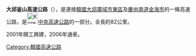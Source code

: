 {{Infobox Korean name
|tablewidth=270
|img=Daegu-Busan expressway.PNG
|width=189px
|hangul=대구부산고속도로
|hanja={{linktext|大|邱|釜|山|高|速|道|路}}
|rr=Daegu Busan Gosokdoro
|mr=Taegu Pusan Kosoktoro
}}
'''大邱釜山高速公路'''（{{kor|諺=대구부산고속도로|漢=大邱釜山高速道路|羅=Daegu Busan gosokdoro|f=y}}），是連接[[韓國|韓國]][[大邱廣域市|大邱廣域市]][[東區_(大邱)|東區]]及[[慶尚南道|慶尚南道]][[金海市|金海市]]的一條高速公路，是[[File:Korea_Expressway_No.55.svg|30px]][[中央高速公路_(韓國)|中央高速公路]]的一部分。全長約82公里。

2001年開工興建，2006年通車。
{{ROK expressways}}
[[Category:韓國高速公路|Category:韓國高速公路]]